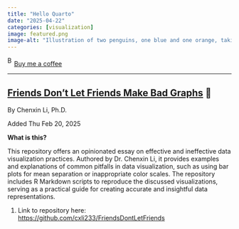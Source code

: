```yaml
---
title: "Hello Quarto"
date: "2025-04-22"
categories: [visualization]
image: featured.png
image-alt: "Illustration of two penguins, one blue and one orange, taking a selfie with a selfie stick. The moon in the background looks like the Quarto logo."
---
```



<link href="https://fonts.googleapis.com/css?family=Cookie" rel="stylesheet"><a class="bmc-button" target="_blank" href="https://www.buymeacoffee.com/JoscelinRocha">![Buy me a coffee](https://cdn.buymeacoffee.com/buttons/bmc-new-btn-logo.svg){alt="Buy me a coffee" width="15" height="21"}Buy me a coffee</a>

------------------------------------------------------------------------


## [Friends Don't Let Friends Make Bad Graphs](https://github.com/cxli233/FriendsDontLetFriends) 💯

By Chenxin Li, Ph.D.

Added Thu Feb 20, 2025

**What is this?**

This repository offers an opinionated essay on effective and ineffective data visualization practices.
Authored by Dr. Chenxin Li, it provides examples and explanations of common pitfalls in data visualization, such as using bar plots for mean separation or inappropriate color scales.
The repository includes R Markdown scripts to reproduce the discussed visualizations, serving as a practical guide for creating accurate and insightful data representations.

1.  Link to repository here: <https://github.com/cxli233/FriendsDontLetFriends>